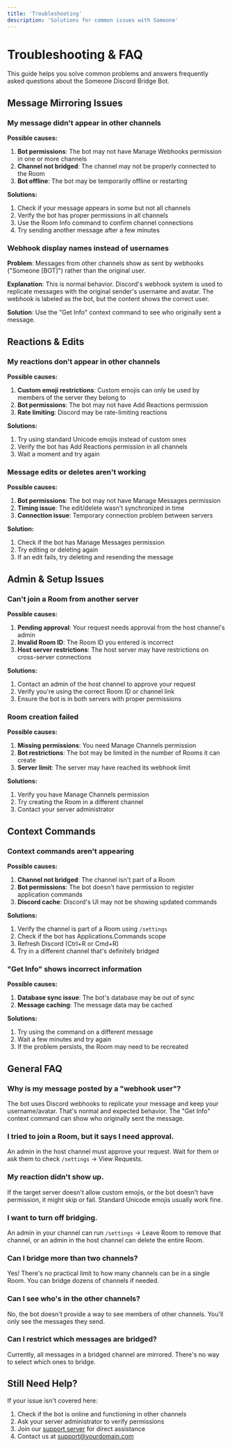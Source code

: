 ```yaml
---
title: 'Troubleshooting'
description: 'Solutions for common issues with Someone'
---
```


# Troubleshooting & FAQ

This guide helps you solve common problems and answers frequently asked questions about the Someone Discord Bridge Bot.

## Message Mirroring Issues

### My message didn't appear in other channels

**Possible causes:**
1. **Bot permissions**: The bot may not have Manage Webhooks permission in one or more channels
2. **Channel not bridged**: The channel may not be properly connected to the Room
3. **Bot offline**: The bot may be temporarily offline or restarting

**Solutions:**
1. Check if your message appears in some but not all channels
2. Verify the bot has proper permissions in all channels
3. Use the Room Info command to confirm channel connections
4. Try sending another message after a few minutes

### Webhook display names instead of usernames

**Problem**: Messages from other channels show as sent by webhooks ("Someone [BOT]") rather than the original user.

**Explanation**: This is normal behavior. Discord's webhook system is used to replicate messages with the original sender's username and avatar. The webhook is labeled as the bot, but the content shows the correct user.

**Solution**: Use the "Get Info" context command to see who originally sent a message.

## Reactions & Edits

### My reactions don't appear in other channels

**Possible causes:**
1. **Custom emoji restrictions**: Custom emojis can only be used by members of the server they belong to
2. **Bot permissions**: The bot may not have Add Reactions permission
3. **Rate limiting**: Discord may be rate-limiting reactions

**Solutions:**
1. Try using standard Unicode emojis instead of custom ones
2. Verify the bot has Add Reactions permission in all channels
3. Wait a moment and try again

### Message edits or deletes aren't working

**Possible causes:**
1. **Bot permissions**: The bot may not have Manage Messages permission
2. **Timing issue**: The edit/delete wasn't synchronized in time
3. **Connection issue**: Temporary connection problem between servers

**Solution:**
1. Check if the bot has Manage Messages permission
2. Try editing or deleting again
3. If an edit fails, try deleting and resending the message

## Admin & Setup Issues

### Can't join a Room from another server

**Possible causes:**
1. **Pending approval**: Your request needs approval from the host channel's admin
2. **Invalid Room ID**: The Room ID you entered is incorrect
3. **Host server restrictions**: The host server may have restrictions on cross-server connections

**Solutions:**
1. Contact an admin of the host channel to approve your request
2. Verify you're using the correct Room ID or channel link
3. Ensure the bot is in both servers with proper permissions

### Room creation failed

**Possible causes:**
1. **Missing permissions**: You need Manage Channels permission
2. **Bot restrictions**: The bot may be limited in the number of Rooms it can create
3. **Server limit**: The server may have reached its webhook limit

**Solutions:**
1. Verify you have Manage Channels permission
2. Try creating the Room in a different channel
3. Contact your server administrator

## Context Commands

### Context commands aren't appearing

**Possible causes:**
1. **Channel not bridged**: The channel isn't part of a Room
2. **Bot permissions**: The bot doesn't have permission to register application commands
3. **Discord cache**: Discord's UI may not be showing updated commands

**Solutions:**
1. Verify the channel is part of a Room using `/settings`
2. Check if the bot has Applications.Commands scope
3. Refresh Discord (Ctrl+R or Cmd+R)
4. Try in a different channel that's definitely bridged

### "Get Info" shows incorrect information

**Possible causes:**
1. **Database sync issue**: The bot's database may be out of sync
2. **Message caching**: The message data may be cached

**Solutions:**
1. Try using the command on a different message
2. Wait a few minutes and try again
3. If the problem persists, the Room may need to be recreated

## General FAQ

### Why is my message posted by a "webhook user"?

The bot uses Discord webhooks to replicate your message and keep your username/avatar. That's normal and expected behavior. The "Get Info" context command can show who originally sent the message.

### I tried to join a Room, but it says I need approval.

An admin in the host channel must approve your request. Wait for them or ask them to check `/settings` → View Requests.

### My reaction didn't show up.

If the target server doesn't allow custom emojis, or the bot doesn't have permission, it might skip or fail. Standard Unicode emojis usually work fine.

### I want to turn off bridging.

An admin in your channel can run `/settings` → Leave Room to remove that channel, or an admin in the host channel can delete the entire Room.

### Can I bridge more than two channels?

Yes! There's no practical limit to how many channels can be in a single Room. You can bridge dozens of channels if needed.

### Can I see who's in the other channels?

No, the bot doesn't provide a way to see members of other channels. You'll only see the messages they send.

### Can I restrict which messages are bridged?

Currently, all messages in a bridged channel are mirrored. There's no way to select which ones to bridge.

## Still Need Help?

If your issue isn't covered here:

1. Check if the bot is online and functioning in other channels
2. Ask your server administrator to verify permissions
3. Join our [support server](https://discord.gg/your-support-server) for direct assistance
4. Contact us at support@yourdomain.com 